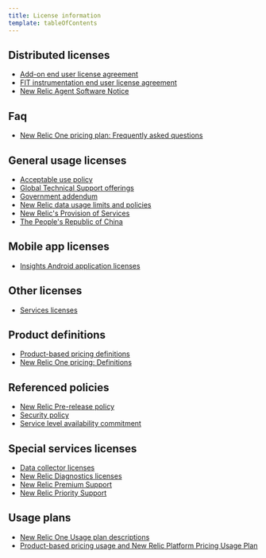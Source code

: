 ```yaml
---
title: License information
template: tableOfContents
---
```


## Distributed licenses

* [Add-on end user license agreement](/docs/licenses/license-information/distributed-licenses/add-end-user-license-agreement)
* [FIT instrumentation end user license agreement](/docs/licenses/license-information/distributed-licenses/fit-instrumentation-end-user-license-agreement)
* [New Relic Agent Software Notice](/docs/licenses/license-information/distributed-licenses/new-relic-agent-software-notice)

## Faq

* [New Relic One pricing plan: Frequently asked questions](/docs/licenses/license-information/faq/new-relic-one-pricing-plan-frequently-asked-questions)

## General usage licenses

* [Acceptable use policy](/docs/licenses/license-information/general-usage-licenses/acceptable-use-policy)
* [Global Technical Support offerings](/docs/licenses/license-information/general-usage-licenses/global-technical-support-offerings)
* [Government addendum](/docs/licenses/license-information/general-usage-licenses/government-addendum)
* [New Relic data usage limits and policies](/docs/licenses/license-information/general-usage-licenses/new-relic-data-usage-limits-policies)
* [New Relic's Provision of Services](/docs/licenses/license-information/general-usage-licenses/new-relics-provision-services)
* [The People's Republic of China](/docs/licenses/license-information/general-usage-licenses/peoples-republic-china)

## Mobile app licenses

* [Insights Android application licenses](/docs/licenses/license-information/mobile-app-licenses/insights-android-application-licenses)

## Other licenses

* [Services licenses](/docs/licenses/license-information/other-licenses/services-licenses)

## Product definitions

* [Product-based pricing definitions](/docs/licenses/license-information/product-definitions/legacy-product-definitions)
* [New Relic One pricing: Definitions](/docs/licenses/license-information/product-definitions/new-relic-one-pricing-definitions)

## Referenced policies

* [New Relic Pre-release policy](/docs/licenses/license-information/referenced-policies/new-relic-pre-release-policy)
* [Security policy](/docs/licenses/license-information/referenced-policies/security-policy)
* [Service level availability commitment](/docs/licenses/license-information/referenced-policies/service-level-availability-commitment)

## Special services licenses

* [Data collector licenses](/docs/licenses/license-information/special-services-licenses/data-collector-licenses)
* [New Relic Diagnostics licenses](/docs/licenses/license-information/special-services-licenses/new-relic-diagnostics-licenses)
* [New Relic Premium Support](/docs/licenses/license-information/special-services-licenses/new-relic-premium-support)
* [New Relic Priority Support](/docs/licenses/license-information/special-services-licenses/new-relic-priority-support)

## Usage plans

* [New Relic One Usage plan descriptions](/docs/licenses/license-information/usage-plans/new-relic-one-usage-plan-descriptions)
* [Product-based pricing usage and New Relic Platform Pricing Usage Plan](/docs/licenses/license-information/usage-plans/product-based-pricing-usage-new-relic-platform-pricing-usage-plan)
